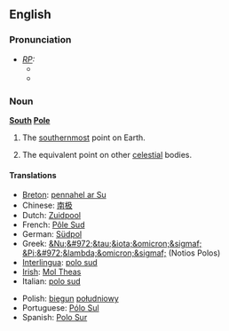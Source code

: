 {{see|south pole}}
==English==
===Pronunciation===
* ''[[RP]]:''
** {{IPA|/ˈsaʊθ pəʊl/}}
** {{SAMPA|//}}

===Noun===
{{wikipedia}}
'''[[south|South]] [[pole|Pole]]'''
# {{geography}} The [[southernmost]] point on Earth.
# The equivalent point on other [[celestial]] bodies.

====Translations====
{{top}}
*[[Breton]]: [[pennahel ar Su]] {{m}}
*Chinese: [[南极]]
*Dutch: [[Zuidpool]] {{m}}
*French: [[Pôle Sud]] {{m}}
*German: [[Südpol]] {{m}}
*Greek: [[&Nu;&#972;&tau;&iota;&omicron;&sigmaf; &Pi;&#972;&lambda;&omicron;&sigmaf;]] (Notios Polos)
*[[Interlingua]]: [[polo sud]]
*[[Irish]]: [[Mol Theas]]
*Italian: [[polo sud]] {{m}}
{{mid}}
*Polish: [[biegun]] [[południowy]] {{m}}
*Portuguese: [[Pólo Sul]] {{m}}
*Spanish: [[Polo Sur]] {{m}}
{{bottom}}